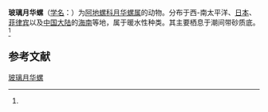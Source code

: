 {{Speciesbox
| name = 玻璃月华螺
| status = 
| status_system = 
| image = 
| genus = Haloa
| species = vitrea
| authority = (A. Adams, 1850)<ref name='id10557'>{{cite web| url =http://www.bioinfo.cn/db05/BjdwSpecies.php?action=view&id=10557| title =玻璃月华螺| work =《中国动物物种编目数据库》| publisher =中国科学院微生物研究所| author =中国科学院动物研究所| accessdate =2009-04-28| deadurl =yes| archiveurl =https://web.archive.org/web/20160305040234/http://www.bioinfo.cn/db05/BjdwSpecies.php?action=view&id=10557| archivedate =2016-03-05}}</ref>
}}

'''玻璃月华螺'''（[[学名|学名]]：{{lang|la|''Haloa vitrea''}}）为[[阿地螺科|阿地螺科]][[月华螺属|月华螺属]]的动物。分布于西-南太平洋、[[日本|日本]]、[[菲律宾|菲律宾]]以及[[中国大陆|中国大陆]]的[[海南|海南]]等地，属于暖水性种类。其主要栖息于潮间带砂质底。<ref name='id10557'/>

== 参考文献 ==
{{reflist}}

{{Wikispecies|Haloa vitrea}}

[[Category:月华螺属|玻璃月华螺]]


{{软体动物小作品}}